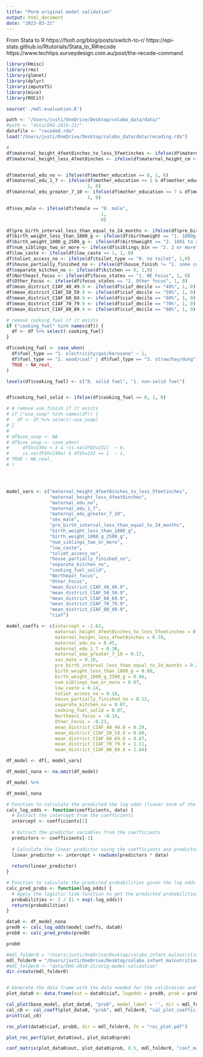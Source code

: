 ```yaml
---
title: "Perm original model validation"
output: html_document
date: "2023-03-21"
---
```


From Stata to R
https://fsolt.org/blog/posts/switch-to-r/
https://epi-stats.github.io/Rtutorials/Stata_to_R#recode
https://www.techtips.surveydesign.com.au/post/the-recode-command


```r
library(Hmisc)
library(rms)
library(glmnet)
library(dplyr)
library(imputeTS)
library(mice)
library(ROCit)
```

```r
source('./mdl-evaluation.R')
```

```r
path <- "/Users/justi/OneDrive/Desktop/colabo_data/data/"
#path <- "data/DHS-2019-21/"
datafile <- "recoded.rda"
load("/Users/justi/OneDrive/Desktop/colabo_data/data/recoding.rda")
```

```r
#
df$maternal_height_4feet8inches_to_less_5feetinches <- ifelse(df$maternal_height_cm > 142.24  & df$maternal_height_cm < 152.4, 1, 0)
df$maternal_height_less_4feet8inches <- ifelse(df$maternal_height_cm < 142.24, 1, 0)


df$maternal_edu_no <- ifelse(df$mother_education == 0, 1, 0)
df$maternal_edu_1_7 <- ifelse(df$mother_education >= 1 & df$mother_education <= 7,
                              1, 0)
df$maternal_edu_greater_7_10 <- ifelse(df$mother_education >= 7 & df$mother_education <= 10,
                              1, 0)

df$sex_male <- ifelse(df$female == "0. male",
                                   1,
                                   0)

df$pre_birth_interval_less_than_equal_to_24_months <- ifelse(df$pre_birth_interval == "2. < 24 months", 1, 0)
df$birth_weight_less_than_1800_g <- ifelse(df$birthweight == "1. 1800g or less", 1, 0)
df$birth_weight_1800_g_2500_g <- ifelse(df$birthweight == "2. 1801 to 2500g", 1, 0)
df$num_siblings_two_or_more <- ifelse(df$siblings_bin == "2. 2 or more", 1, 0)
df$low_caste <- ifelse(df$low_caste == 1, 1, 0)
df$toliet_access_no <- ifelse(df$toilet_type == "0. no toilet", 1,0)
df$house_partially_finished_no <- ifelse(df$house_finish != "1. some concrete material", 1, 0)
df$separate_kitchen_no <- ifelse(df$kitchen == 0, 1,0)
df$Northeast_focus <- ifelse(df$focus_states == "1. NE Focus", 1, 0)
df$Other_Focus <- ifelse(df$focus_states == "2. Other focus", 1, 0)
df$mean_district_CIAF_40_49.9 <- ifelse(df$ciaf_decile == "40%", 1, 0)
df$mean_district_CIAF_50_59.9 <- ifelse(df$ciaf_decile == "50%", 1, 0)
df$mean_district_CIAF_60_69.9 <- ifelse(df$ciaf_decile == "60%", 1, 0)
df$mean_district_CIAF_70_79.9 <- ifelse(df$ciaf_decile == "70%", 1, 0)
df$mean_district_CIAF_80_89.9 <- ifelse(df$ciaf_decile == "80%", 1, 0)

# remove cooking_fuel if it exists
if ("cooking_fuel" %in% names(df)) {
  df <- df %>% select(-cooking_fuel)
}

df$cooking_fuel <- case_when(
  df$fuel_type == "1. electricity/gas/kerosene" ~ 1,
  df$fuel_type == "2. wood/coal" | df$fuel_type == "3. straw/hay/dung" ~ 0,
  TRUE ~ NA_real_
)

levels(df$cooking_fuel) <- c("0. solid fuel", "1. non-solid fuel")


df$cooking_fuel_solid <- ifelse(df$cooking_fuel == 0, 1, 0)

# # remove use_finish if it exists
# if ("use_soap" %in% names(df)) {
#   df <- df %>% select(-use_soap)
# }
# 
# df$use_soap <- NA
# df$use_soap <- case_when(
#     df$hv230a < 3 & !is.na(df$hv232)  ~ 0,
#     is.na(df$hv230a) & df$hv232 == 1  ~ 1,
# TRUE ~ NA_real_
# )





```

```r
model_vars <- c("maternal_height_4feet8inches_to_less_5feetinches",
                "maternal_height_less_4feet8inches",
                "maternal_edu_no",
                "maternal_edu_1_7",
                "maternal_edu_greater_7_10",
                "sex_male",
                "pre_birth_interval_less_than_equal_to_24_months",
                "birth_weight_less_than_1800_g",
                "birth_weight_1800_g_2500_g",
                "num_siblings_two_or_more",
                "low_caste",
                "toliet_access_no",
                "house_partially_finished_no",
                "separate_kitchen_no",
                "cooking_fuel_solid",
                "Northeast_focus",
                "Other_Focus",
                "mean_district_CIAF_40_49.9",
                "mean_district_CIAF_50_59.9",
                "mean_district_CIAF_60_69.9",
                "mean_district_CIAF_70_79.9",
                "mean_district_CIAF_80_89.9", 
                "ciaf")

model_coeffs <- c(intercept = -1.62,  
                  maternal_height_4feet8inches_to_less_5feetinches = 0.34, 
                  maternal_height_less_4feet8inches = 0.79,
                  maternal_edu_no = 0.45,
                  maternal_edu_1_7 = 0.30,
                  maternal_edu_greater_7_10 = 0.17,
                  sex_male = 0.10,
                  pre_birth_interval_less_than_equal_to_24_months = 0.23,
                  birth_weight_less_than_1800_g = 0.88,
                  birth_weight_1800_g_2500_g = 0.46,
                  num_siblings_two_or_more = 0.07,
                  low_caste = 0.14,
                  toliet_access_no = 0.18,
                  house_partially_finished_no = 0.12,
                  separate_kitchen_no = 0.07,
                  cooking_fuel_solid = 0.07,
                  Northeast_focus = -0.16,
                  Other_Focus = -0.23,
                  mean_district_CIAF_40_49.9 = 0.29,
                  mean_district_CIAF_50_59.9 = 0.60,
                  mean_district_CIAF_60_69.9 = 0.87,
                  mean_district_CIAF_70_79.9 = 1.11,
                  mean_district_CIAF_80_89.9 = 1.64)

df_model <- df[, model_vars] 

df_model_nona <- na.omit(df_model)
```

```r
df_model %>%
```

```r
df_model_nona
```

```r
# Function to calculate the predicted the log odds (linear term of the model)
calc_log_odds <- function(coefficients, data) {
  # Extract the intercept from the coefficients
  intercept <- coefficients[1]
  
  # Extract the predictor variables from the coefficients
  predictors <- coefficients[-1]
  
  # Calculate the linear predictor using the coefficients and predictor values
  linear_predictor <- intercept + rowSums(predictors * data)
  
  return(linear_predictor)
}

# Function to calculate the predicted probabilities given the log odds
calc_pred_probs <- function(log_odds) {
  # Apply the logistic link function to get the predicted probabilities
  probabilities <- 1 / (1 + exp(-log_odds))
  return(probabilities)
}
```


```r
data0 <- df_model_nona
pred0 <- calc_log_odds(model_coeffs, data0)
prob0 <- calc_pred_probs(pred0)
```

```r
prob0
```

```r
#mdl_folder0 = "/Users/justi/OneDrive/Desktop/colabo_infant_malnutrition/"
mdl_folder0 = "/Users/justi/OneDrive/Desktop/colabo_infant_malnutrition/"
#mdl_folder0 <- "data/DHS-2019-21/orig-model-validation"
dir.create(mdl_folder0)


# Generate the data frame with the data needed for the calibration and ROC plots
plot_data0 <- data.frame(out = data0$ciaf, logodds = pred0, prob = prob0)

cal_plot(base_model, plot_data0, "prob", model_label = '', dir = mdl_folder0, fn = "cal_plot.pdf")
cal_c0 <- cal_coeff(plot_data0, "prob", mdl_folder0, "cal_plot_coefficients.txt")
print(cal_c0)

roc_plot(data0$ciaf, prob0, dir = mdl_folder0, fn = "roc_plot.pdf")
```
```r
plot_roc_perf(plot_data0$out, plot_data0$prob)
```

```r
conf_matrix(plot_data0$out, plot_data0$prob, 0.5, mdl_folder0, "conf_matrix.txt")
```